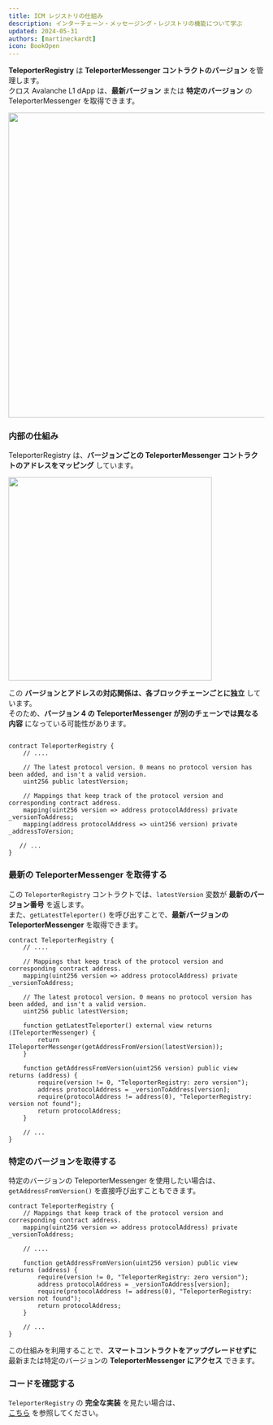 ```yaml
---
title: ICM レジストリの仕組み  
description: インターチェーン・メッセージング・レジストリの機能について学ぶ  
updated: 2024-05-31  
authors: [martineckardt]  
icon: BookOpen  
---
```


**TeleporterRegistry** は **TeleporterMessenger コントラクトのバージョン** を管理します。  
クロス Avalanche L1 dApp は、**最新バージョン** または **特定のバージョン** の TeleporterMessenger を取得できます。  

<img src="/common-images/teleporter/teleporter-registry.png" width="600" class="mx-auto"/>

### 内部の仕組み  

TeleporterRegistry は、**バージョンごとの TeleporterMessenger コントラクトのアドレスをマッピング** しています。  

<img src="/common-images/teleporter/teleporter-registry-class-diagram.png" width="400" class="mx-auto"/>

この **バージョンとアドレスの対応関係は、各ブロックチェーンごとに独立** しています。  
そのため、**バージョン 4 の TeleporterMessenger が別のチェーンでは異なる内容** になっている可能性があります。  

```solidity title="/lib/teleporter/contracts/src/Teleporter/upgrades/TeleporterRegistry.sol"

contract TeleporterRegistry {
    // .... 
  
    // The latest protocol version. 0 means no protocol version has been added, and isn't a valid version.
    uint256 public latestVersion;

    // Mappings that keep track of the protocol version and corresponding contract address.
    mapping(uint256 version => address protocolAddress) private _versionToAddress;
    mapping(address protocolAddress => uint256 version) private _addressToVersion;
  
   // ...
}
```

### 最新の TeleporterMessenger を取得する  

この `TeleporterRegistry` コントラクトでは、`latestVersion` 変数が **最新のバージョン番号** を返します。  
また、`getLatestTeleporter()` を呼び出すことで、**最新バージョンの TeleporterMessenger** を取得できます。  

```solidity title="/lib/teleporter/contracts/src/Teleporter/upgrades/TeleporterRegistry.sol"
contract TeleporterRegistry {
    // .... 
  
  	// Mappings that keep track of the protocol version and corresponding contract address.
    mapping(uint256 version => address protocolAddress) private _versionToAddress;
  
    // The latest protocol version. 0 means no protocol version has been added, and isn't a valid version.
    uint256 public latestVersion;

    function getLatestTeleporter() external view returns (ITeleporterMessenger) {
        return ITeleporterMessenger(getAddressFromVersion(latestVersion));
    }

    function getAddressFromVersion(uint256 version) public view returns (address) {
        require(version != 0, "TeleporterRegistry: zero version");
        address protocolAddress = _versionToAddress[version];
        require(protocolAddress != address(0), "TeleporterRegistry: version not found");
        return protocolAddress;
    }
  
    // ...
}
```

### 特定のバージョンを取得する  

特定のバージョンの TeleporterMessenger を使用したい場合は、  
`getAddressFromVersion()` を直接呼び出すこともできます。  

```solidity title="/lib/teleporter/contracts/src/Teleporter/upgrades/TeleporterRegistry.sol"
contract TeleporterRegistry {
  	// Mappings that keep track of the protocol version and corresponding contract address.
    mapping(uint256 version => address protocolAddress) private _versionToAddress;
  
    // .... 
  
    function getAddressFromVersion(uint256 version) public view returns (address) {
        require(version != 0, "TeleporterRegistry: zero version");
        address protocolAddress = _versionToAddress[version];
        require(protocolAddress != address(0), "TeleporterRegistry: version not found");
        return protocolAddress;
    }
  
    // ...
}
```

この仕組みを利用することで、**スマートコントラクトをアップグレードせずに**  
最新または特定のバージョンの **TeleporterMessenger にアクセス** できます。  

### コードを確認する  

`TeleporterRegistry` の **完全な実装** を見たい場合は、  
[こちら](https://github.com/ava-labs/teleporter/blob/main/contracts/teleporter/registry/TeleporterRegistry.sol) を参照してください。  

<Quiz quizId="308"/>
